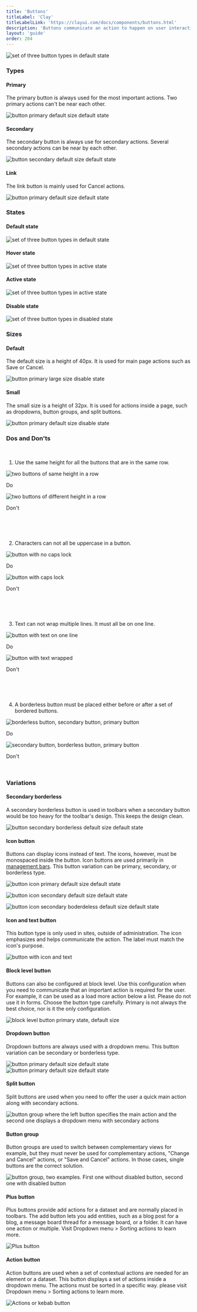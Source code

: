 ```yaml
---
title: 'Buttons'
titleLabel: 'Clay'
titleLabelLink: 'https://clayui.com/docs/components/buttons.html'
description: 'Buttons communicate an action to happen on user interaction.'
layout: 'guide'
order: 204
---
```



![set of three button types in default state](/images/lexicon/ButtonDefault.png)

### Types

#### Primary

The primary button is always used for the most important actions. Two primary actions can't be near each other.

![button primary default size default state](/images/lexicon/ButtonPrimary.png)

#### Secondary

The secondary button is always use for secondary actions. Several secondary actions can be near by each other.

![button secondary default size default state](/images/lexicon/ButtonSecondary.png)

#### Link

The link button is mainly used for Cancel actions.

![button primary default size default state](/images/lexicon/ButtonLink.png)

### States

#### Default state

![set of three button types in default state](/images/lexicon/ButtonDefault.png)

#### Hover state

![set of three button types in active state](/images/lexicon/ButtonHover.png)

#### Active state

![set of three button types in active state](/images/lexicon/ButtonActive.png)

#### Disable state

![set of three button types in disabled state](/images/lexicon/ButtonDisabled.png)

### Sizes

#### Default

The default size is a height of 40px. It is used for main page actions such as Save or Cancel.

![button primary large size disable state](/images/lexicon/ButtonPrimary.png)

#### Small

The small size is a height of 32px. It is used for actions inside a page, such as dropdowns, button groups, and split buttons.

![button primary default size disable state](/images/lexicon/ButtonPrimarySmall.png)

### Dos and Don'ts
<br/>

1.	Use the same height for all the buttons that are in the same row.



<Grid templateColumns="1fr 1fr" autoRows="auto" gap="2rem">
	<Grid.Item>
		<div class="image-container">
			<img
				style={{ marginTop: '1.5rem' }}
				src="/images/lexicon/ButtonSizeDo.png"
				alt="two buttons of same height in a row"
			/>
		</div>
		<p class="do">Do</p>
	</Grid.Item>
	<Grid.Item>
		<div class="image-container">
		<img
			style={{ marginTop: '1.5rem' }}
			src="/images/lexicon/ButtonSizeDont.png"
			alt="two buttons of different height in a row"
		/>
		</div>
		<p class="dont">Don't</p>
	</Grid.Item>
</Grid>

<br/>
<br/>
<br/>

2.	Characters can not all be uppercase in a button.


<Grid templateColumns="1fr 1fr" autoRows="auto" gap="2rem">
	<Grid.Item>
		<div class="image-container">
		<img
			style={{ marginTop: '1.5rem' }}
			src="/images/lexicon/ButtonCapitalizationDo.png"
			alt="button with no caps lock"
		/>
		</div>
		<p class="do">Do</p>
	</Grid.Item>
	<Grid.Item>
			<div class="image-container">
		<img
			style={{ marginTop: '1.5rem' }}
			src="/images/lexicon/ButtonCapitalizationDont.png"
			alt="button with caps lock"
		/>
		</div>
		<p class="dont">Don't</p>
	</Grid.Item>
</Grid>

<br/>
<br/>
<br/>

3.	Text can not wrap multiple lines. It must all be on one line.


<Grid templateColumns="1fr 1fr" autoRows="auto" gap="2rem">
	<Grid.Item>
		<div class="image-container">
		<img
			style={{ marginTop: '1.5rem' }}
			src="/images/lexicon/ButtonWrapDo.png"
			alt="button with text on one line"
		/>
		</div>
		<p class="do">Do</p>
	</Grid.Item>
	<Grid.Item>
		<div class="image-container">
		<img
			style={{ marginTop: '1.5rem' }}
			src="/images/lexicon/ButtonWrapDont.png"
			alt="button with text wrapped"
		/>
		</div>
		<p class="dont">Don't</p>
	</Grid.Item>
</Grid>

<br/>
<br/>
<br/>

4.	A borderless button must be placed either before or after a set of bordered buttons.


<Grid templateColumns="1fr 1fr" autoRows="auto" gap="2rem">
	<Grid.Item>
		<div class="image-container">
		<img
			style={{ marginTop: '1.5rem' }}
			src="/images/lexicon/ButtonIconDo.png"
			alt="borderless button, secondary button, primary button"
		/>
		</div>
		<p class="do">Do</p>
	</Grid.Item>
	<Grid.Item>
		<div class="image-container">
		<img
			style={{ marginTop: '1.5rem' }}
			src="/images/lexicon/ButtonIconDont.png"
			alt="secondary button, borderless button, primary button"
		/>
		</div>
		<p class="dont">Don't</p>
	</Grid.Item>
</Grid>

<br/>


### Variations

#### Secondary borderless

A secondary borderless button is used in toolbars when a secondary button would be too heavy for the toolbar's design. This keeps the design clean.

![button secondary borderless default size default state](/images/lexicon/ButtonBorderless.png)

#### Icon button

Buttons can display icons instead of text. The icons, however, must be monospaced inside the button. Icon buttons are used primarily in [management bars](../toolbars/management-bar). This button variation can be primary, secondary, or borderless type.

![button icon primary default size default state](/images/lexicon/ButtonIconPrimary.png)

![button icon secondary default size default state](/images/lexicon/ButtonIconSecondary.png)

![button icon secondary boderdeless default size default state](/images/lexicon/ButtonIconBorderless.png)

#### Icon and text button

This button type is only used in sites, outside of administration. The icon emphasizes and helps communicate the action. The label must match the icon's purpose.

![button with icon and text](/images/lexicon/ButtonIconText.png)

#### Block level button

Buttons can also be configured at block level. Use this configuration when you need to communicate that an important action is required for the user. For example, it can be used as a load more action below a list. Please do not use it in forms. Choose the button type carefully. Primary is not always the best choice, nor is it the only configuration.

![block level button primary state, default size](/images/lexicon/ButtonBlockLevel.png)

#### Dropdown button

Dropdown buttons are always used with a dropdown menu. This button variation can be secondary or borderless type.

![button primary default size default state](/images/lexicon/ButtonDropdown.png)  
![button primary default size default state](/images/lexicon/ButtonDropdownBorderless.png)

#### Split button

Split buttons are used when you need to offer the user a quick main action along with secondary actions.

![button group where the left button specifies the main action and the second one displays a dropdown menu with secondary actions](/images/lexicon/ButtonSplit.png)

#### Button group

Button groups are used to switch between complementary views for example, but they must never be used for complementary actions, "Change and Cancel" actions, or "Save and Cancel" actions. In those cases, single buttons are the correct solution.

![button group, two examples. First one without disabled button, second one with disabled button](/images/lexicon/ButtonGroup.png)

#### Plus button

Plus buttons provide add actions for a dataset and are normally placed in toolbars. The add button lets you add entities, such as a blog post for a blog, a message board thread for a message board, or a folder. It can have one action or multiple. Visit Dropdown menu > Sorting actions to learn more.

![Plus button](/images/lexicon/ButtonActionPlus.png)

#### Action button

Action buttons are used when a set of contextual actions are needed for an element or a dataset. This button displays a set of actions inside a dropdown menu. The actions must be sorted in a specific way. please visit Dropdown menu > Sorting actions to learn more.

![Actions or kebab button](/images/lexicon/ButtonActionKebab.png)
